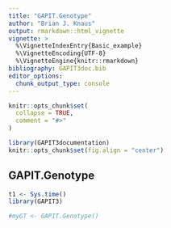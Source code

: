 ```yaml
---
title: "GAPIT.Genotype"
author: "Brian J. Knaus"
output: rmarkdown::html_vignette
vignette: >
  %\VignetteIndexEntry{Basic_example}
  %\VignetteEncoding{UTF-8}
  %\VignetteEngine{knitr::rmarkdown}
bibliography: GAPIT3doc.bib
editor_options: 
  chunk_output_type: console
---
```


```r
knitr::opts_chunk$set(
  collapse = TRUE,
  comment = "#>"
)
```


```r
library(GAPIT3documentation)
knitr::opts_chunk$set(fig.align = "center")
```



## GAPIT.Genotype


```r
t1 <- Sys.time()
library(GAPIT3)

#myGT <- GAPIT.Genotype()

```



